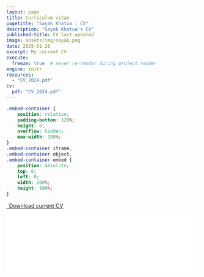 ```yaml
---
layout: page
title: Curriculum vitae
pagetitle: "Sayak Khatua | CV"
description: "Sayak Khatua's CV"
published-title: CV last updated
image: assets/img/sayak.png
date: 2025-01-28
excerpt: My current CV
execute:
  freeze: true  # never re-render during project render
engine: knitr 
resources:
  - "CV_2024.pdf"
cv:
  pdf: "CV_2024.pdf"
---
```


```css
.embed-container {
    position: relative;
    padding-bottom: 129%;
    height: 0;
    overflow: hidden;
    max-width: 100%;
}
.embed-container iframe,
.embed-container object,
.embed-container embed {
    position: absolute;
    top: 0;
    left: 0;
    width: 100%;
    height: 100%;
}
```

```{=html}
<p class="text-center">
  <a class="btn btn-primary btn-lg cv-download" href="`r rmarkdown::metadata$cv$pdf`" target="_blank">
    <i class="fa-solid fa-file-arrow-down"></i>&ensp;Download current CV
  </a>
</p>
<div class="embed-container">
  <iframe src="`r rmarkdown::metadata$cv$pdf`#toolbar=0" style="border: 0.5px;width: 100%;"></iframe>
</div>
```

